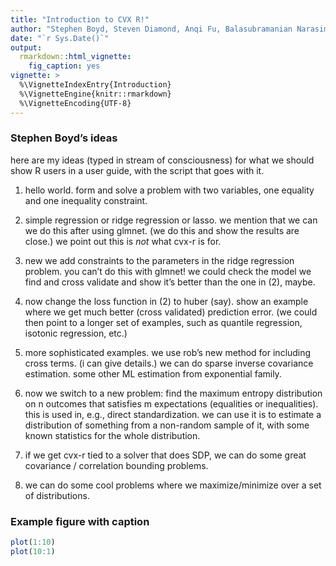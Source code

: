 ---
title: "Introduction to CVX R!"
author: "Stephen Boyd, Steven Diamond, Anqi Fu, Balasubramanian Narasimhan, Paul Rosenfield"
date: "`r Sys.Date()`"
output:
  rmarkdown::html_vignette:
    fig_caption: yes
vignette: >
  %\VignetteIndexEntry{Introduction}
  %\VignetteEngine{knitr::rmarkdown}
  %\VignetteEncoding{UTF-8}
---

### Stephen Boyd's ideas

here are my ideas (typed in stream of consciousness) for what we should show R users in a user guide, with the script that goes with it.

1.  hello world. form and solve a problem with two variables, one equality and one inequality constraint.

2. simple regression or ridge regression or lasso.  we mention that we can we do this after using glmnet.  (we do this and show the results are close.)  we point out this is *not* what cvx-r is for.

3. new we add constraints to the parameters in the ridge regression problem.  you can't do this with glmnet!  we could check the model we find and cross validate and show it's better than the one in (2), maybe.

4. now change the loss function in (2) to huber (say).  show an example where we get much better (cross validated) prediction error. (we could then point to a longer set of examples, such as quantile regression, isotonic regression, etc.)

5. more sophisticated examples.  we use rob's new method for including cross terms. (i can give details.)  we can do sparse inverse covariance estimation.  some other ML estimation from exponential family.

6. now we switch to a new problem:   find the maximum entropy distribution on n outcomes that satisfies m expectations (equalities or inequalities).  this is used in, e.g., direct standardization.   we can use it is to estimate a distribution of something from a non-random sample of it, with some known statistics for the whole distribution.

7. if we get cvx-r tied to a solver that does SDP, we can do some great covariance / correlation bounding problems.

8. we can do some cool problems where we maximize/minimize over a set of distributions.


### Example figure with caption

```{r, fig.show='hold', fig.cap='Here\'s a caption!'}
plot(1:10)
plot(10:1)
```

